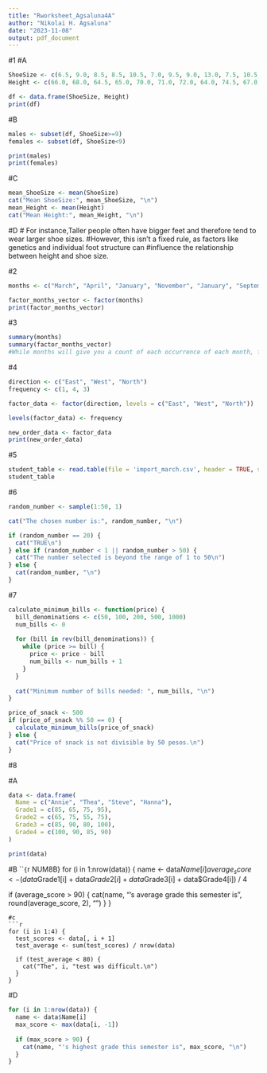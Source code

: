 ```yaml
---
title: "Rworksheet_Agsaluna4A"
author: "Nikolai H. Agsaluna"
date: "2023-11-08"
output: pdf_document
---
```


#1
#A
```r
ShoeSize <- c(6.5, 9.0, 8.5, 8.5, 10.5, 7.0, 9.5, 9.0, 13.0, 7.5, 10.5, 8.5)
Height <- c(66.0, 68.0, 64.5, 65.0, 70.0, 71.0, 72.0, 64.0, 74.5, 67.0, 71.0, 71.0)

df <- data.frame(ShoeSize, Height)
print(df)
```
#B
```r
males <- subset(df, ShoeSize>=9)
females <- subset(df, ShoeSize<9)

print(males)
print(females)
```
#C
```r
mean_ShoeSize <- mean(ShoeSize)
cat("Mean ShoeSize:", mean_ShoeSize, "\n")
mean_Height <- mean(Height)
cat("Mean Height:", mean_Height, "\n")
```
#D
# For instance,Taller people often have bigger feet and therefore tend to wear larger shoe sizes. #However, this isn't a fixed rule, as factors like genetics and individual foot structure can #influence the relationship between height and shoe size.


#2
```r
months <- c("March", "April", "January", "November", "January", "September", "October", "September", "November", "August", "January", "November", "November", "February", "May", "August", "July", "December","August","August","September","November","February", "April")

factor_months_vector <- factor(months)
print(factor_months_vector)
```
#3
```r
summary(months)
summary(factor_months_vector)
#While months will give you a count of each occurrence of each month, factor_months_vector is more helpful in this situation for summing up the various months that are included in the data.
```
#4
```r
direction <- c("East", "West", "North")
frequency <- c(1, 4, 3)

factor_data <- factor(direction, levels = c("East", "West", "North"))

levels(factor_data) <- frequency

new_order_data <- factor_data
print(new_order_data)

```
#5
```r
student_table <- read.table(file = 'import_march.csv', header = TRUE, sep = ',')
student_table

```
#6
```r

random_number <- sample(1:50, 1)

cat("The chosen number is:", random_number, "\n")

if (random_number == 20) {
  cat("TRUE\n")
} else if (random_number < 1 || random_number > 50) {
  cat("The number selected is beyond the range of 1 to 50\n")
} else {
  cat(random_number, "\n")
}

```
#7
```r

calculate_minimum_bills <- function(price) {
  bill_denominations <- c(50, 100, 200, 500, 1000)
  num_bills <- 0
  
  for (bill in rev(bill_denominations)) {
    while (price >= bill) {
      price <- price - bill
      num_bills <- num_bills + 1
    }
  }
  
  cat("Minimum number of bills needed: ", num_bills, "\n")
}

price_of_snack <- 500
if (price_of_snack %% 50 == 0) {
  calculate_minimum_bills(price_of_snack)
} else {
  cat("Price of snack is not divisible by 50 pesos.\n")
}

```
#8

#A
```r
data <- data.frame(
  Name = c("Annie", "Thea", "Steve", "Hanna"),
  Grade1 = c(85, 65, 75, 95),
  Grade2 = c(65, 75, 55, 75),
  Grade3 = c(85, 90, 80, 100),
  Grade4 = c(100, 90, 85, 90)
)

print(data)
```
#B
```{`r NUM8B}
for (i in 1:nrow(data)) {
  name <- data$Name[i]
  average_score <- (data$Grade1[i] + data$Grade2[i] + data$Grade3[i] + data$Grade4[i]) / 4
  
  if (average_score > 90) {
    cat(name, "'s average grade this semester is", round(average_score, 2), "\n")
  }
}
```
#c
```r
for (i in 1:4) {
  test_scores <- data[, i + 1]
  test_average <- sum(test_scores) / nrow(data)
  
  if (test_average < 80) {
    cat("The", i, "test was difficult.\n")
  }
}
```
#D
```r
for (i in 1:nrow(data)) {
  name <- data$Name[i]
  max_score <- max(data[i, -1])
  
  if (max_score > 90) {
    cat(name, "'s highest grade this semester is", max_score, "\n")
  }
}
```